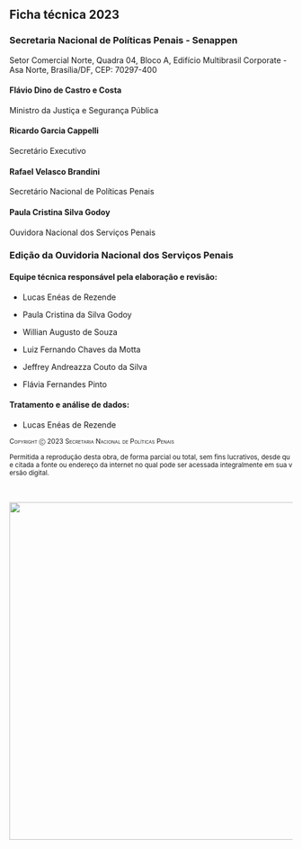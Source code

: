 ## Ficha técnica 2023 {.unnumbered}

### Secretaria Nacional de Políticas Penais - Senappen {.unnumbered}

Setor Comercial Norte, Quadra 04, Bloco A, Edifício Multibrasil Corporate - Asa Norte, Brasília/DF, CEP: 70297-400

#### Flávio Dino de Castro e Costa {.unnumbered}

Ministro da Justiça e Segurança Pública

#### Ricardo Garcia Cappelli {.unnumbered}

Secretário Executivo

#### Rafael Velasco Brandini {.unnumbered}

Secretário Nacional de Políticas Penais

#### Paula Cristina Silva Godoy {.unnumbered}

Ouvidora Nacional dos Serviços Penais

### Edição da Ouvidoria Nacional dos Serviços Penais {.unnumbered}

#### Equipe técnica responsável pela elaboração e revisão: {.unnumbered}

-   Lucas Enéas de Rezende

-   Paula Cristina da Silva Godoy

-   Willian Augusto de Souza

-   Luiz Fernando Chaves da Motta

-   Jeffrey Andreazza Couto da Silva

-   Flávia Fernandes Pinto

#### Tratamento e análise de dados: {.unnumbered}

-   Lucas Enéas de Rezende


~[Copyright ⓒ 2023 Secretaria Nacional de Políticas Penais]{.smallcaps}~

~Permitida a reprodução desta obra, de forma parcial ou total, sem fins lucrativos, desde que citada a fonte ou endereço da internet no qual pode ser acessada integralmente em sua versão digital.~

 
 

![](images/ficha_catalografica_relatorio_gestao_2023.png){fig-align="center" width="600"}
